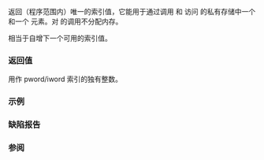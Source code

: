 {{cpp/io/ios_base/title|xalloc}}
{{cpp/io/ios_base/navbar}}
{{ddcl|
static int xalloc();
}}

返回（程序范围内）唯一的索引值，它能用于通过调用 {{lc|iword()}} 和 {{lc|pword()}} 访问 {{tt|std::ios_base}} 的私有存储中一个 {{c/core|long}} 和一个 {{c/core|void*}} 元素。对 {{tt|xalloc}} 的调用不分配内存。

{{rrev|since=c++14|
此函数线程安全；从多个线程并发访问不会造成数据竞争。
}}

相当于自增下一个可用的索引值。

===返回值===
用作 pword/iword 索引的独有整数。

===示例===
{{include|cpp/io/ios_base/xalloc_example}}

===缺陷报告===
{{dr list begin}}
{{dr list item|wg=lwg|dr=2143|std=C++11|before={{tt|xalloc}} 线程不安全|after=使之线程安全}}
{{dr list end}}

===参阅===
{{dsc begin}}
{{dsc inc|cpp/io/ios_base/dsc pword}}
{{dsc inc|cpp/io/ios_base/dsc iword}}
{{dsc end}}

{{langlinks|de|en|es|fr|it|ja|pt|ru}}